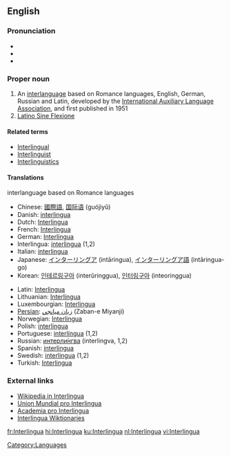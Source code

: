 {{see|interlingua}}

==English==
{{wikipedia}}
{{interwiktionary|code=ia}}
===Pronunciation===
*{{AHD|ĭn'tə(r)lĭng"wə}} 
*{{IPA|/ˈɪntə(r)ˌlɪŋgwə/}} 
*{{SAMPA|/"Int@(r)%lINgw@/}}

===Proper noun===
{{en-proper noun}}

# An [[interlanguage]] based on Romance languages, English, German, Russian and Latin, developed by the [[International Auxiliary Language Association]], and first published in 1951
# [[Latino Sine Flexione]]

====Related terms====

* [[Interlingual]]
* [[Interlinguist]]
* [[Interlinguistics]]

====Translations====
;interlanguage based on Romance languages
{{top}}
*Chinese: [[國際語]], [[国际语]] (guójìyǔ)
*Danish: [[interlingua]]
*Dutch: [[Interlingua#Dutch|Interlingua]]
*French: [[Interlingua#French|Interlingua]]
*German: [[Interlingua#German|Interlingua]]
*Interlingua: [[interlingua]] (1,2)
*Italian: [[interlingua]]
*Japanese: [[インターリングア]] (intāringua), [[インターリングア語]] (intāringua-go)
*Korean: [[인테르링구아]] (interŭringgua), [[인터링구아]] (inteoringgua)
{{mid}}
*Latin: [[Interlingua#Latin|Interlingua]]
*Lithuanian: [[Interlingua#Lithuanian|Interlingua]]
*Luxembourgian: [[Interlingua#Luxembourgian|Interlingua]]
*[[Persian]]: [[زبان ميانجي]] (Zaban-e Miyanji)
*Norwegian: [[Interlingua#Norwegian|Interlingua]]
*Polish: [[interlingua]] {{f}}
*Portuguese: [[interlíngua]] {{f}} (1,2)
*Russian: [[интерлингва|интерли́нгва]] {{f}} (interlingva, 1,2)
*Spanish: [[interlingua]]
*Swedish: [[interlingua]] (1,2)
*Turkish: [[Interlingua#Turkish|Interlingua]]
{{bottom}}

===External links===
* [http://ia.wikipedia.org Wikipedia in Interlingua]
* [http://www.interlingua.com Union Mundial pro Interlingua]
* [http://www.yahoogroups.com/group/academiaprointerlingua/ Academia pro Interlingua]
* [http://ia.wiktionary.org/wiki/Frontispicio Interlingua Wiktionaries]

[[Category:Languages]]

[[fr:Interlingua]]
[[hi:Interlingua]]
[[ku:Interlingua]]
[[nl:Interlingua]]
[[vi:Interlingua]]